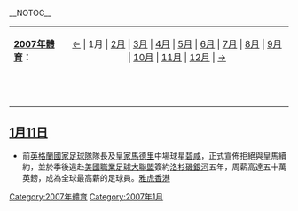 __NOTOC__
{| border="0" cellspacing="0" cellpadding="0" width="70%"
|- 
|'''[[2007年體育|2007年體育]]：'''
| align="center" | [[2006年12月體育|←]] | 1月 | [[2007年2月體育|2月]] | [[2007年3月體育|3月]] | [[2007年4月體育|4月]] | [[2007年5月體育|5月]] | [[2007年6月體育|6月]] | [[2007年7月體育|7月]] | [[2007年8月體育|8月]] | [[2007年9月體育|9月]] | [[2007年10月體育|10月]] | [[2007年11月體育|11月]] | [[2007年12月體育|12月]] | [[2008年1月體育|→]] 
|-----
|   ||  
|}
== [[1月11日|1月11日]] ==
*前[[英格蘭國家足球隊|英格蘭國家足球隊]]隊長及[[皇家馬德里|皇家馬德里]]中場球星[[碧咸|碧咸]]，正式宣佈拒絕與皇馬續約，並於季後遠赴[[美國職業足球大聯盟|美國職業足球大聯盟]]簽約[[洛杉磯銀河|洛杉磯銀河]]五年，周薪高達五十萬英鎊，成為全球最高薪的足球員。[https://web.archive.org/web/20070113115134/http://hk.news.yahoo.com/070111/3/1zt0s.html 雅虎香港]

[[Category:2007年體育|Category:2007年體育]]
[[Category:2007年1月|Category:2007年1月]]